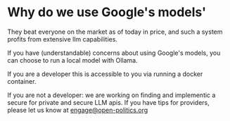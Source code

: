 
# Why do we use Google's models'
They beat everyone on the market as of today in price, and such a system profits from extensive llm capabilities.

If you have (understandable) concerns about using Google's models, you can choose to run a local model with Ollama.

If you are a developer this is accessible to you via running a docker container.

If you are not a developer: we are working on finding and implementic a secure for private and secure LLM apis.
If you have tips for providers, please let us know at engage@open-politics.org